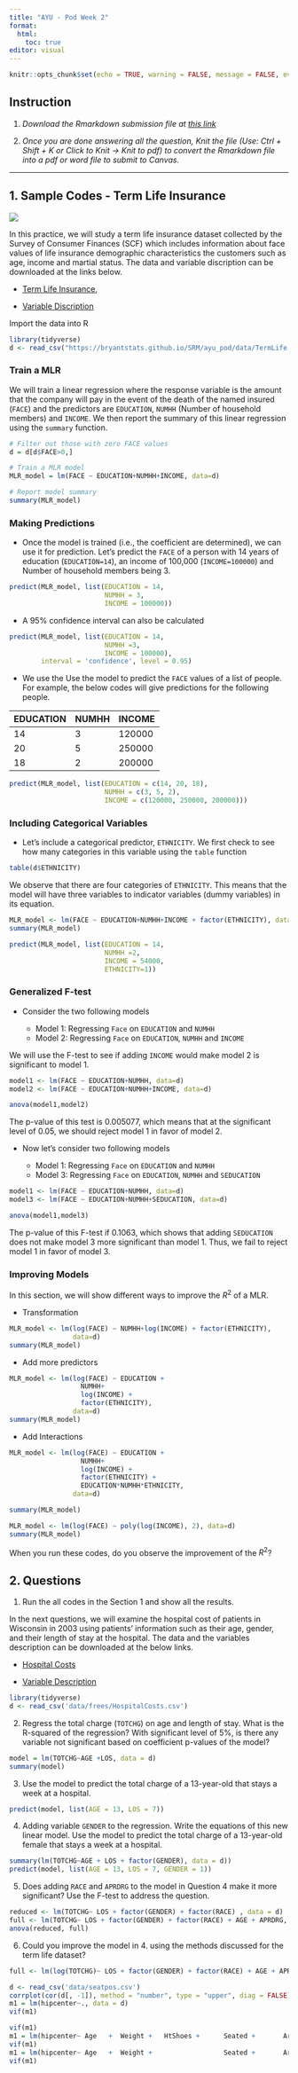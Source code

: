 ```yaml
---
title: "AYU - Pod Week 2"
format: 
  html: 
    toc: true
editor: visual
---
```


```r
knitr::opts_chunk$set(echo = TRUE, warning = FALSE, message = FALSE, eval = FALSE)
```

## Instruction

1.  *Download the Rmarkdown submission file at [this link](02_ayu_pod_submission.Rmd)*

2.  *Once you are done answering all the question, Knit the file (Use: Ctrl + Shift + K or Click to Knit -\> Knit to pdf) to convert the Rmarkdown file into a pdf or word file to submit to Canvas.*

------------------------------------------------------------------------

## 1. Sample Codes - Term Life Insurance

![](term_life.png)

In this practice, we will study a term life insurance dataset collected by the Survey of Consumer Finances (SCF) which includes information about face values of life insurance demographic characteristics the customers such as age, income and martial status. The data and variable discription can be downloaded at the links below.

-   [Term Life Insurance](https://bryantstats.github.io/SRM/ayu_pod/data/TermLife.csv),

-   [Variable Discription](https://bryantstats.github.io/SRM/ayu_pod/data/TermLife_Descriptions.pdf)

Import the data into R

```r
library(tidyverse)
d <- read_csv("https://bryantstats.github.io/SRM/ayu_pod/data/TermLife.csv")
```

### Train a MLR

We will train a linear regression where the response variable is the amount that the company will pay in the event of the death of the named insured (`FACE`) and the predictors are `EDUCATION`, `NUMHH` (Number of household members) and `INCOME`. We then report the summary of this linear regression using the `summary` function.

```r
# Filter out those with zero FACE values
d = d[d$FACE>0,] 

# Train a MLR model
MLR_model = lm(FACE ~ EDUCATION+NUMHH+INCOME, data=d)

# Report model summary
summary(MLR_model)
```

### Making Predictions

-   Once the model is trained (i.e., the coefficient are determined), we can use it for prediction. Let's predict the `FACE` of a person with 14 years of education (`EDUCATION=14`), an income of 100,000 (`INCOME=100000`) and Number of household members being 3.

```r
predict(MLR_model, list(EDUCATION = 14, 
                        NUMHH = 3, 
                        INCOME = 100000))
```

-   A 95% confidence interval can also be calculated

```r
predict(MLR_model, list(EDUCATION = 14, 
                        NUMHH =3, 
                        INCOME = 100000), 
        interval = 'confidence', level = 0.95)
```

-   We use the Use the model to predict the `FACE` values of a list of people. For example, the below codes will give predictions for the following people.

| EDUCATION | NUMHH | INCOME |
|-----------|-------|--------|
| 14        | 3     | 120000 |
| 20        | 5     | 250000 |
| 18        | 2     | 200000 |

```r
predict(MLR_model, list(EDUCATION = c(14, 20, 18), 
                        NUMHH = c(3, 5, 2), 
                        INCOME = c(120000, 250000, 200000)))
```

### Including Categorical Variables

-   Let's include a categorical predictor, `ETHNICITY`. We first check to see how many categories in this variable using the `table` function

```r
table(d$ETHNICITY)
```

We observe that there are four categories of `ETHNICITY`. This means that the model will have three variables to indicator variables (dummy variables) in its equation.

```r
MLR_model <- lm(FACE ~ EDUCATION+NUMHH+INCOME + factor(ETHNICITY), data=d)
summary(MLR_model)

predict(MLR_model, list(EDUCATION = 14, 
                        NUMHH =2, 
                        INCOME = 54000, 
                        ETHNICITY=1))
```

### Generalized F-test

-   Consider the two following models

    -   Model 1: Regressing `Face` on `EDUCATION` and `NUMHH`
    -   Model 2: Regressing `Face` on `EDUCATION`, `NUMHH` and `INCOME`

We will use the F-test to see if adding `INCOME` would make model 2 is significant to model 1.

```r
model1 <- lm(FACE ~ EDUCATION+NUMHH, data=d)
model2 <- lm(FACE ~ EDUCATION+NUMHH+INCOME, data=d)

anova(model1,model2)
```

The p-value of this test is 0.005077, which means that at the significant level of 0.05, we should reject model 1 in favor of model 2.

-   Now let's consider two following models

    -   Model 1: Regressing `Face` on `EDUCATION` and `NUMHH`
    -   Model 3: Regressing `Face` on `EDUCATION`, `NUMHH` and `SEDUCATION`

```r
model1 <- lm(FACE ~ EDUCATION+NUMHH, data=d)
model3 <- lm(FACE ~ EDUCATION+NUMHH+SEDUCATION, data=d)

anova(model1,model3)
```

The p-value of this F-test if 0.1063, which shows that adding `SEDUCATION` does not make model 3 more significant than model 1. Thus, we fail to reject model 1 in favor of model 3.

### Improving Models

In this section, we will show different ways to improve the $R^2$ of a MLR.

-   Transformation

```r
MLR_model <- lm(log(FACE) ~ NUMHH+log(INCOME) + factor(ETHNICITY), 
                data=d)
summary(MLR_model)
```

-   Add more predictors

```r
MLR_model <- lm(log(FACE) ~ EDUCATION + 
                  NUMHH+
                  log(INCOME) + 
                  factor(ETHNICITY), 
                data=d)
summary(MLR_model)
```

-   Add Interactions

```r
MLR_model <- lm(log(FACE) ~ EDUCATION + 
                  NUMHH+
                  log(INCOME) + 
                  factor(ETHNICITY) + 
                  EDUCATION*NUMHH*ETHNICITY, 
                data=d)

summary(MLR_model)
```

```r
MLR_model <- lm(log(FACE) ~ poly(log(INCOME), 2), data=d)
summary(MLR_model)
```

When you run these codes, do you observe the improvement of the $R^2$?

## 2. Questions

1.  Run the all codes in the Section 1 and show all the results.

In the next questions, we will examine the hospital cost of patients in Wisconsin in 2003 using patients' information such as their age, gender, and their length of stay at the hospital. The data and the variables description can be downloaded at the below links.

-   [Hospital Costs](https://bryantstats.github.io/SRM/ayu_pod/data/frees/HospitalCosts.csv)

-   [Variable Description](https://bryantstats.github.io/SRM/ayu_pod/data/Hospital_Cost_Descriptions.pdf)

```r
library(tidyverse)
d <- read_csv('data/frees/HospitalCosts.csv')
```

2.  Regress the total charge (`TOTCHG`) on age and length of stay. What is the R-squared of the regression? With significant level of 5%, is there any variable not significant based on coefficient p-values of the model?

```r
model = lm(TOTCHG~AGE +LOS, data = d)
summary(model)
```

3.  Use the model to predict the total charge of a 13-year-old that stays a week at a hospital.

```r
predict(model, list(AGE = 13, LOS = 7))
```

4.  Adding variable `GENDER` to the regression. Write the equations of this new linear model. Use the model to predict the total charge of a 13-year-old female that stays a week at a hospital.

```r
summary(lm(TOTCHG~AGE + LOS + factor(GENDER), data = d))
predict(model, list(AGE = 13, LOS = 7, GENDER = 1))
```

5.  Does adding `RACE` and `APRDRG` to the model in Question 4 make it more significant? Use the F-test to address the question.

```r
reduced <- lm(TOTCHG~ LOS + factor(GENDER) + factor(RACE) , data = d)
full <- lm(TOTCHG~ LOS + factor(GENDER) + factor(RACE) + AGE + APRDRG, data = d)
anova(reduced, full)
```

6.  Could you improve the model in 4. using the methods discussed for the term life dataset?

```r
full <- lm(log(TOTCHG)~ LOS + factor(GENDER) + factor(RACE) + AGE + APRDRG, data = d)
```

```r
d <- read_csv('data/seatpos.csv')
corrplot(cor(d[, -1]), method = "number", type = "upper", diag = FALSE)
m1 = lm(hipcenter~., data = d)
vif(m1)
```

```r
vif(m1)
m1 = lm(hipcenter~ Age   +  Weight +   HtShoes +      Seated +       Arm  +    Thigh  +      Leg , data = d)
vif(m1)
m1 = lm(hipcenter~ Age   +  Weight +                  Seated +       Arm  +    Thigh  +      Leg , data = d)
vif(m1)
```
